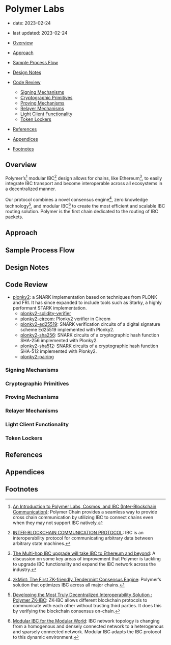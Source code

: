 # Polymer Labs

- date: 2023-02-24
- last updated: 2023-02-24

- [Overview](#overview)
- [Approach](#approach)
- [Sample Process Flow](#sample-process-flow)
- [Design Notes](#design-notes)
- [Code Review](#code-review)
  - [Signing Mechanisms](#signing-mechanisms)
  - [Cryptographic Primitives](#cryptographic-primitives)
  - [Proving Mechanisms](#proving-mechanisms)
  - [Relayer Mechanisms](#relayer-mechanisms)
  - [Light Client Functionality](#light-client-functionality)
  - [Token Lockers](#token-lockers)
- [References](#references)
- [Appendices](#appendices)
- [Footnotes](#footnotes)

## Overview

Polymer’s[^ov-1] modular IBC[^ov-2] design allows for chains, like Ethereum[^ov-3], to easily integrate IBC transport and become interoperable across all ecosystems in a decentralized manner.

Our protocol combines a novel consensus engine[^ov-4], zero knowledge technology[^ov-5], and modular IBC[^ov-6] to create the most efficient and scalable IBC routing solution.
Polymer is the first chain dedicated to the routing of IBC packets.

## Approach

## Sample Process Flow

## Design Notes

## Code Review

- [plonky2](https://github.com/mir-protocol/plonky2): a SNARK implementation based on techniques from PLONK and FRI. It has since expanded to include tools such as Starky, a highly performant STARK implementation.
  - [plonky2-solidity-verifier](https://github.com/polymerdao/plonky2-solidity-verifier)
  - [plonky2-circom](https://github.com/polymerdao/plonky2-circom): Plonky2 verifier in Circom
  - [plonky2-ed25519](https://github.com/polymerdao/plonky2-ed25519): SNARK verification circuits of a digital signature scheme Ed25519 implemented with Plonky2.
  - [plonky2-sha256](https://github.com/polymerdao/plonky2-sha256): SNARK circuits of a cryptographic hash function SHA-256 implemented with Plonky2.
  - [plonky2-sha512](https://github.com/polymerdao/plonky2-sha512): SNARK circuits of a cryptographic hash function SHA-512 implemented with Plonky2.
  - [plonky2-pairing](https://github.com/polymerdao/plonky2-pairing)

### Signing Mechanisms

### Cryptographic Primitives

### Proving Mechanisms

### Relayer Mechanisms

### Light Client Functionality

### Token Lockers

## References

## Appendices

## Footnotes

[^ov-1]: [An Introduction to Polymer Labs, Cosmos, and IBC (Inter-Blockchain Communication)](https://polymerlabs.medium.com/an-introduction-to-polymer-labs-cosmos-and-ibc-inter-blockchain-communication-b9f941ee2cdb): Polymer Chain provides a seamless way to provide cross chain communication by utilizing IBC to connect chains even when they may not support IBC natively.
[^ov-2]: [INTER‑BLOCKCHAIN COMMUNICATION PROTOCOL](https://ibcprotocol.org/): IBC is an interoperability protocol for communicating arbitrary data between arbitrary state machines.
[^ov-3]: [The Multi-hop IBC upgrade will take IBC to Ethereum and beyond](https://polymerlabs.medium.com/the-multi-hop-ibc-upgrade-will-take-ibc-to-ethereum-and-beyond-b4bee43523e): A discussion on some key areas of improvement that Polymer is tackling to upgrade IBC functionality and expand the IBC network across the industry.
[^ov-4]: [zkMint: The First ZK-friendly Tendermint Consensus Engine](https://polymerlabs.medium.com/zkmint-the-first-zk-friendly-tendermint-consensus-engine-116000b9d4f9): Polymer’s solution that optimizes IBC across all major chains.
[^ov-5]: [Developing the Most Truly Decentralized Interoperability Solution : Polymer ZK-IBC](https://polymerlabs.medium.com/developing-the-most-truly-decentralized-interoperability-solution-polymer-zk-ibc-f0287ea84a2b): ZK-IBC allows different blockchain protocols to communicate with each other without trusting third parties. It does this by verifying the blockchain consensus on-chain.
[^ov-6]: [Modular IBC for the Modular World](https://polymerlabs.medium.com/modular-ibc-for-the-modular-world-9fc021f6322e): IBC network topology is changing from a homogenous and densely connected network to a heterogenous and sparsely connected network. Modular IBC adapts the IBC protocol to this dynamic environment.
